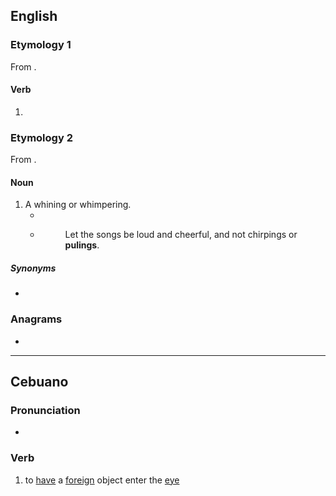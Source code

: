 ==English==

===Etymology 1===
From {{af|en|pule|-ing}}.

====Verb====
{{head|en|verb form}}

# {{present participle of|en|pule|nocat=1}}

===Etymology 2===
From {{af|en|pule|-ing}}.

====Noun====
{{en-noun}}

# A whining or whimpering.
#* {{RQ:Shakespeare Coriolanus|IV|ii|passage=Leave this faint '''puling''' and lament as I do.}}
#* {{RQ:Bacon Of Masques and Triumphs}}
#*: Let the songs be loud and cheerful, and not chirpings or '''pulings'''.

=====Synonyms=====
* {{l|en|mewling}}

===Anagrams===
* {{anagrams|en|a=gilnpu|plug in|plug-in|plugin}}

----

==Cebuano==

===Pronunciation===
* {{hyphenation|ceb|pu|ling}}

===Verb===
{{head|ceb|verb}}

# to [[have]] a [[foreign]] object enter the [[eye]]